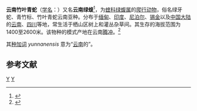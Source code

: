 {{Speciesbox 
| taxon = Viridovipera yunnanensis
| binomial_authority = Schmidt, 1925
| synonyms = * ''Trimeresurus stejnegeri yunnanensis'' <small>Schmidt, 1925</small>
* ''Trimeresurus gramineus yunnanensis'' <small>Stejneger, 1927</small>
* ''Trimeresurus stejnegeri yunnanensis'' <small>Pope, 1935</small><ref name="McD99">McDiarmid RW, Campbell JA, Touré T. 1999. Snake Species of the World: A Taxonomic and Geographic Reference, vol. 1. Herpetologists' League. 511 pp. ISBN 1-893777-00-6 (series). ISBN 1-893777-01-4 (volume).</ref>
* ''Trimeresurus yunnanensis'' <small>Schmidt, 1925</small>
}}

'''云南竹叶青蛇'''（[[学名|学名]]：{{lang|la|''Viridovipera yunnanensis''}}）又名'''云南绿蝮'''<ref>{{cite journal |last1=Kai |first1=Wang |last2=Jinlong |first2=Ren |last3=Hongman |first3=Chen |last4=Zhitong |first4=Lyu |last5=Xianguang |first5=Guo |last6=Ke |first6=Jiang |last7=Jinmin |first7=Chen |last8=Jiatang |first8=Li |last9=Peng |first9=Guo |last10=Yingyong |first10=Wang |last11=Jing |first11=Che |title=The updated checklists of amphibians and reptiles of China |journal=Biodiversity Science |date=2020-02-20 |volume=28 |issue=2 |pages=189 |doi=10.17520/biods.2019238}}</ref>，为[[蝰科|蝰科]][[绿蝮属|绿蝮属]]的[[爬行动物|爬行动物]]，俗名绿牙蛇、青竹标、竹叶青蛇云南亚种。分布于[[缅甸|缅甸]]、[[印度|印度]]、[[尼泊尔|尼泊尔]]、[[锡金|锡金]]以及[[中国大陆|中国大陆]]的[[云南|云南]]、[[四川|四川]]等地，常生活于栖山区树上和灌丛杂草间。其生存的海拔范围为1400至2600米。该物种的模式产地在云南[[腾冲|腾冲]]。<ref name='id4788'>{{cite web| url =http://www.bioinfo.cn/db05/BjdwSpecies.php?action=view&id=4788| title =云南竹叶青蛇| work =《中国动物物种编目数据库》| publisher =中国科学院微生物研究所| author =中国科学院动物研究所| accessdate =2009-04-11| deadurl =yes| archiveurl =https://web.archive.org/web/20160305024605/http://www.bioinfo.cn/db05/BjdwSpecies.php?action=view&id=4788| archivedate =2016-03-05}}</ref>

其[[种加词|种加词]] ''yunnanensis'' 意为“[[云南|云南]]的”。

== 参考文献 ==
{{reflist}}

{{Taxonbar|from=Q27996634}}

[[Category:绿蝮属|Y]]
[[Category:_1925年描述的动物|Y]]